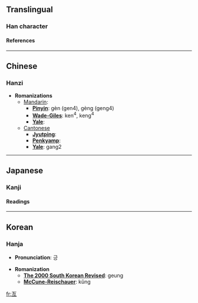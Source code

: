 {{see|亘}}<!-- may be replaced by zh-forms -->
==Translingual==
===Han character===
{{Han char|rad=二|as=04|sn=6|so=|four=1010<sub>6</sub>|canj=一月一 (MBM)|cmean=extend across, through; from}}
====References====
{{Han ref|kx=0087.070|dkj=00265|dj=0183.120|hdz=10019.050|uh=4E99|ud=20121|bh=A5E5|bd=42469}}

----
==Chinese==
===Hanzi===


* '''Romanizations'''
** [[Mandarin]]:
*** '''[[Pinyin]]''': gèn (gen4), gèng (geng4)
*** '''[[Wade-Giles]]''': ken<sup>4</sup>, keng<sup>4</sup>
*** '''[[Yale]]''': 
**[[Cantonese]]
***'''[[Jyutping]]''':
***'''[[Penkyamp]]''': 
***'''[[Yale]]''': gang2


----
==Japanese==
===Kanji===


{{ja-kanji|grade=|rs=二04|simple=}}
====Readings====
{{ja-readings|on=[[こう]] (kō)|kun=[[わたる]] (wataru), [[わたり]] (watari)}}


----
==Korean==
===Hanja===

* '''Pronunciation''': 긍

* '''Romanization'''
** '''[[The 2000 South Korean Revised Romanization|The 2000 South Korean Revised]]''': geung
** '''[[McCune-Reischauer]]''': kŭng


[[fr:亙]]
